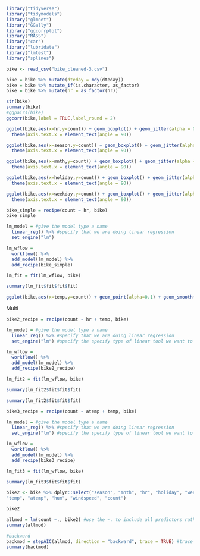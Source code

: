 ```{r}
library("tidyverse") 
library("tidymodels")
library("glmnet")
library("GGally")
library("ggcorrplot")
library("MASS")
library("car")
library("lubridate")
library("lmtest")
library("splines")
```

```{r}
bike <- read_csv("bike_cleaned-3.csv")
```

```{r}
bike = bike %>% mutate(dteday = mdy(dteday))
bike = bike %>% mutate_if(is.character, as_factor)
bike = bike %>% mutate(hr = as_factor(hr))
```

```{r}
str(bike)
summary(bike)
#ggpairs(bike)
ggcorr(bike,label = TRUE,label_round = 2)
```
```{r}
ggplot(bike,aes(x=hr,y=count)) + geom_boxplot() + geom_jitter(alpha = 0.15) + theme_bw() + 
  theme(axis.text.x = element_text(angle = 90))

ggplot(bike,aes(x=season,y=count)) + geom_boxplot() + geom_jitter(alpha = 0.15) + theme_bw() + 
  theme(axis.text.x = element_text(angle = 90))

ggplot(bike,aes(x=mnth,y=count)) + geom_boxplot() + geom_jitter(alpha = 0.15) + theme_bw() + 
  theme(axis.text.x = element_text(angle = 90))

ggplot(bike,aes(x=holiday,y=count)) + geom_boxplot() + geom_jitter(alpha = 0.15) + theme_bw() + 
  theme(axis.text.x = element_text(angle = 90))

ggplot(bike,aes(x=weekday,y=count)) + geom_boxplot() + geom_jitter(alpha = 0.15) + theme_bw() + 
  theme(axis.text.x = element_text(angle = 90))
```
```{r}
bike_simple = recipe(count ~ hr, bike)
bike_simple
```

```{r}
lm_model = #give the model type a name 
  linear_reg() %>% #specify that we are doing linear regression
  set_engine("lm")
```

```{r}
lm_wflow = 
  workflow() %>% 
  add_model(lm_model) %>% 
  add_recipe(bike_simple)
```

```{r}
lm_fit = fit(lm_wflow, bike)
```

```{r}
summary(lm_fit$fit$fit$fit)
```

```{r}
ggplot(bike,aes(x=temp,y=count)) + geom_point(alpha=0.1) + geom_smooth(method = "lm", color = "red") + theme_bw()
```

Multi
```{r}
bike2_recipe = recipe(count ~ hr + temp, bike)

lm_model = #give the model type a name 
  linear_reg() %>% #specify that we are doing linear regression
  set_engine("lm") #specify the specify type of linear tool we want to use 

lm_wflow = 
  workflow() %>% 
  add_model(lm_model) %>% 
  add_recipe(bike2_recipe)

lm_fit2 = fit(lm_wflow, bike)

summary(lm_fit2$fit$fit$fit)
```

```{r}
summary(lm_fit2$fit$fit$fit)
```
```{r}
bike3_recipe = recipe(count ~ atemp + temp, bike)

lm_model = #give the model type a name 
  linear_reg() %>% #specify that we are doing linear regression
  set_engine("lm") #specify the specify type of linear tool we want to use 

lm_wflow = 
  workflow() %>% 
  add_model(lm_model) %>% 
  add_recipe(bike3_recipe)

lm_fit3 = fit(lm_wflow, bike)

summary(lm_fit3$fit$fit$fit)
```
```{r}
bike2 <- bike %>% dplyr::select("season", "mnth", "hr", "holiday", "weekday", "workingday", "weathersit",
"temp", "atemp", "hum", "windspeed", "count")
```


```{r}
bike2
```


```{r}
allmod = lm(count ~., bike2) #use the ~. to include all predictors rather than typing them all in
summary(allmod)
```

```{r}
#backward
backmod = stepAIC(allmod, direction = "backward", trace = TRUE) #trace = TRUE shows how the model is built (which variables are removed)
summary(backmod)
```

